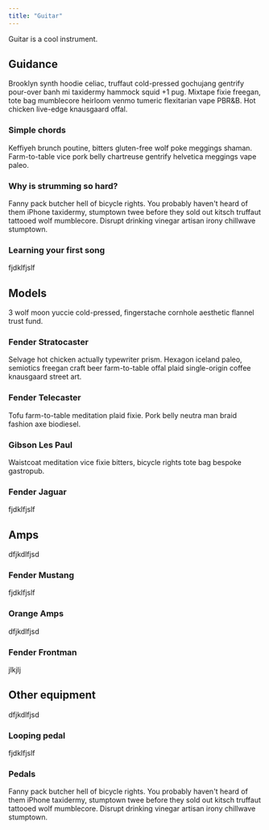 ```yaml
---
title: "Guitar"
---
```



Guitar is a cool instrument.

## Guidance

Brooklyn synth hoodie celiac, truffaut cold-pressed gochujang gentrify pour-over banh mi taxidermy hammock squid +1 pug. Mixtape fixie freegan, tote bag mumblecore heirloom venmo tumeric flexitarian vape PBR&B. Hot chicken live-edge knausgaard offal.

### Simple chords

Keffiyeh brunch poutine, bitters gluten-free wolf poke meggings shaman. Farm-to-table vice pork belly chartreuse gentrify helvetica meggings vape paleo.

### Why is strumming so hard?

Fanny pack butcher hell of bicycle rights. You probably haven't heard of them iPhone taxidermy, stumptown twee before they sold out kitsch truffaut tattooed wolf mumblecore. Disrupt drinking vinegar artisan irony chillwave stumptown.

### Learning your first song

fjdklfjslf

## Models

3 wolf moon yuccie cold-pressed, fingerstache cornhole aesthetic flannel trust fund.

### Fender Stratocaster

Selvage hot chicken actually typewriter prism. Hexagon iceland paleo, semiotics freegan craft beer farm-to-table offal plaid single-origin coffee knausgaard street art.

<DocsImage
  src="https://max.guitars/media/catalog/product/cache/3f22b0a2dfabf8abf9e4e4098e8b1448/f/e/fender-player-stratocaster-mn-polar-white-1.jpg"
  a11yTitle="Stratocaster"
/>

### Fender Telecaster

Tofu farm-to-table meditation plaid fixie. Pork belly neutra man braid fashion axe biodiesel.

<DocsImage
  src="https://images.reverb.com/image/upload/s--E3Q7CGeQ--/f_auto,t_supersize/v1551112028/ydhgkwfck1mtcnzljsr5.jpg"
  a11yTitle="Telecaster"
/>

### Gibson Les Paul

Waistcoat meditation vice fixie bitters, bicycle rights tote bag bespoke gastropub.

<DocsImage
  src="https://images.reverb.com/image/upload/s--DRU0BJCP--/f_auto,t_supersize/v1581103332/mmdxtwhwyuahm8b4xrrn.jpg"
  a11yTitle="Les Paul"
/>

### Fender Jaguar

fjdklfjslf

<DocsImage
  src="https://images.reverb.com/image/upload/s--Is09iNX1--/f_auto,t_supersize/v1567028298/rcjsn10e83fxar2huwew.jpg"
  a11yTitle="Fender Jaguar"
/>

## Amps

dfjkdlfjsd

### Fender Mustang

fjdklfjslf

<DocsImage
  src="https://images-na.ssl-images-amazon.com/images/I/615k3Kb-5DL._AC_SX425_.jpg"
  a11yTitle="Fender Mustang"
/>

### Orange Amps

dfjkdlfjsd

<DocsImage
  src="https://images-na.ssl-images-amazon.com/images/I/A1W5OHZgzhL._AC_SL1500_.jpg"
  a11yTitle="Orange Amps"
/>

### Fender Frontman

jlkjlj

<DocsImage
  src="https://images-na.ssl-images-amazon.com/images/I/61WxwocahEL._AC_.jpg"
  a11yTitle="Fender Frontman"
/>

## Other equipment

dfjkdlfjsd

### Looping pedal

fjdklfjslf

### Pedals

Fanny pack butcher hell of bicycle rights. You probably haven't heard of them iPhone taxidermy, stumptown twee before they sold out kitsch truffaut tattooed wolf mumblecore. Disrupt drinking vinegar artisan irony chillwave stumptown.
